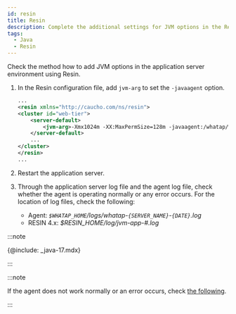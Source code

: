 ```yaml
---
id: resin
title: Resin
description: Complete the additional settings for JVM options in the Resin application server environment.
tags:
  - Java
  - Resin
---
```



Check the method how to add JVM options in the application server environment using Resin. 

1.  In the Resin configuration file, add `jvm-arg` to set the `-javaagent` option.

    ```xml title='Resin 4.x: $RESIN_HOME/conf/resin.properties'
    ...
    <resin xmlns="http://caucho.com/ns/resin">
    <cluster id="web-tier">
        <server-default>
            <jvm-arg>-Xmx1024m -XX:MaxPermSize=128m -javaagent:/whatap/whatap.agent-X.Y.Z.jar</jvm-arg>
        </server-default>
        ...
    </cluster>
    </resin>
    ...
    ```

2.  Restart the application server.

3.  Through the application server log file and the agent log file, check whether the agent is operating normally or any error occurs. For the location of log files, check the following:

    -   Agent: _`$WHATAP_HOME`/logs/whatap-`{SERVER_NAME}`-`{DATE}`.log_
    -   RESIN 4.x: _$RESIN_HOME/log/jvm-app-#.log_

:::note

{@include: _java-17.mdx} 

:::

:::note

If the agent does not work normally or an error occurs, check [the following](../install-check).

:::
